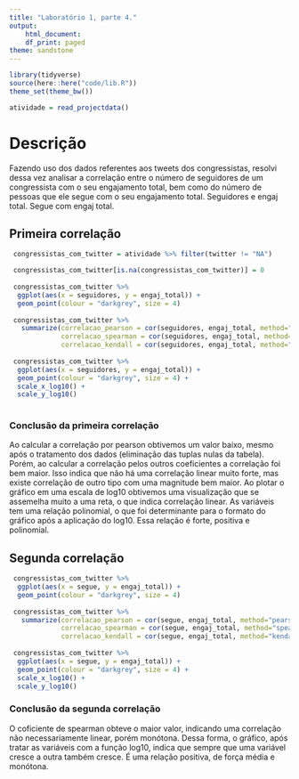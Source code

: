 ```yaml
---
title: "Laboratório 1, parte 4."
output:
    html_document:
    df_print: paged
theme: sandstone
---
```


```r
library(tidyverse)
source(here::here("code/lib.R"))
theme_set(theme_bw())
```

```r
atividade = read_projectdata()
```
# Descrição
Fazendo uso dos dados referentes aos tweets dos congressistas, resolvi dessa vez analisar a correlação entre o número de seguidores de um congressista com o seu engajamento total, bem como do número de pessoas que ele segue com o seu engajamento total.
Seguidores e engaj total. Segue com engaj total.

## Primeira correlação
```r
 congressistas_com_twitter = atividade %>% filter(twitter != "NA")

 congressistas_com_twitter[is.na(congressistas_com_twitter)] = 0
 
 congressistas_com_twitter %>%
  ggplot(aes(x = seguidores, y = engaj_total)) + 
  geom_point(colour = "darkgrey", size = 4)
 
 congressistas_com_twitter %>%
   summarize(correlacao_pearson = cor(seguidores, engaj_total, method="pearson"),
             correlacao_spearman = cor(seguidores, engaj_total, method="spearman"),
             correlacao_kendall = cor(seguidores, engaj_total, method="kendall"))
 
 congressistas_com_twitter %>%
  ggplot(aes(x = seguidores, y = engaj_total)) + 
  geom_point(colour = "darkgrey", size = 4) +
  scale_x_log10() +
  scale_y_log10()
  
```

### Conclusão da primeira correlação
Ao calcular a correlação por pearson obtivemos um valor baixo, mesmo após o tratamento dos dados (eliminação das tuplas nulas da tabela). Porém, ao calcular a correlação pelos outros coeficientes a correlação foi bem maior. Isso indica que não há uma correlação linear muito forte, mas existe correlação de outro tipo com uma magnitude bem maior.
Ao plotar o gráfico em uma escala de log10 obtivemos uma visualização que se assemelha muito a uma reta, o que indica correlação linear. As variáveis tem uma relação polinomial, o que foi determinante para o formato do gráfico após a aplicação do log10. Essa relação é forte, positiva e polinomial.

## Segunda correlação
```r
 congressistas_com_twitter %>%
  ggplot(aes(x = segue, y = engaj_total)) + 
  geom_point(colour = "darkgrey", size = 4)
 
 congressistas_com_twitter %>%
   summarize(correlacao_pearson = cor(segue, engaj_total, method="pearson"),
             correlacao_spearman = cor(segue, engaj_total, method="spearman"),
             correlacao_kendall = cor(segue, engaj_total, method="kendall"))
 
 congressistas_com_twitter %>%
  ggplot(aes(x = segue, y = engaj_total)) + 
  geom_point(colour = "darkgrey", size = 4) +
  scale_x_log10() +
  scale_y_log10()
```

### Conclusão da segunda correlação

O coficiente de spearman obteve o maior valor, indicando uma correlação não necessariamente linear, porém monótona. Dessa forma, o gráfico, após tratar as variáveis com a função log10, indica que sempre que uma variável cresce a outra também cresce. É uma relação positiva, de força média e monótona.